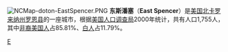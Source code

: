 [[File:NCMap-doton-EastSpencer.PNG|right]]
'''东斯潘塞'''（'''East Spencer'''）是[[美国|美国]][[北卡罗来纳州|北卡罗来纳州]][[罗恩县_(北卡罗来纳州)|罗恩县]]的一座城市，根据[[美国人口调查局|美国人口调查局]]2000年统计，共有人口1,755人，其中[[非裔美国人|非裔美国人]]占85.81%、[[白人|白人]]占11.79%。

{{NorthCarolina-stub}}

[[Category:北卡罗来纳州城市|E]]